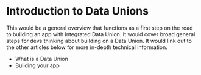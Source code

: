 # Introduction to Data Unions

This would be a general overview that functions as a first step on the road to building an app with integrated Data Union. It would cover broad general steps for devs thinking about building on a Data Union. It would link out to the other articles below for more in-depth technical information. 

- What is a Data Union
- Building your app
